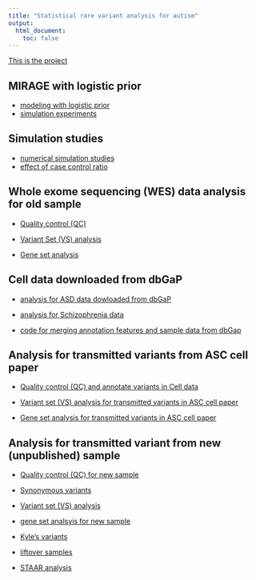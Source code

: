 ```yaml
---
title: "Statistical rare variant analysis for autism"
output:
  html_document:
    toc: false
---
```



[This is the project][project]


## MIRAGE with logistic prior 

* [modeling with logistic prior](model_logistic_prior.html)
* [simulation experiments](simulation_logistic_prior.html)
 
## Simulation studies  
 
* [numerical simulation studies](simulation-study.html) 
* [effect of case control ratio](effect_case_control_ratio.html)

## Whole exome sequencing (WES) data analysis for old sample  

* [Quality control (QC)](ASD.html)


* [Variant Set (VS) analysis](variant_set_analysis.html)

* [Gene set analysis](GeneSetAnalysis.html)


## Cell data downloaded from dbGaP 


* [analysis for ASD data dowloaded from dbGaP](ASD_dbGaP.html) 
 
* [analysis for Schizophrenia data](SCZ-analysis.html) 

* [code for merging annotation features and sample data from dbGap](ASD_dbGaP_code.html)


## Analysis for transmitted variants from ASC cell paper 

* [Quality control (QC) and annotate variants in Cell data](ASC_cell_data.html)

* [Variant set (VS) analysis for transmitted variants in ASC cell paper](VS-ASC.html)

* [Gene set analysis for transmitted variants in ASC cell paper](gene_set_analysis_cell_data.html)


## Analysis for transmitted variant from new (unpublished) sample 

* [Quality control (QC) for new sample](ASC_new_sample.html)

* [Synonymous variants](ASC_new_sample_syn_var.html)

* [Variant set (VS) analysis](ASC_new_sample_variant_set.html)

* [gene set analsyis for new sample](ASC_new_sample_gene_set.html)

* [Kyle's variants](variant_from_kyle.html)

* [liftover samples](liftover_files.html)

* [STAAR analysis](staar_analysis.html)



[project]: https://www.dropbox.com/home/RareVariantProject?preview=RareVariant.pdf
[rmarkdown]: http://rmarkdown.rstudio.com/rmarkdown_websites.htm
[rstudio]: https://www.rstudio.com/products/rstudio/download/preview/
